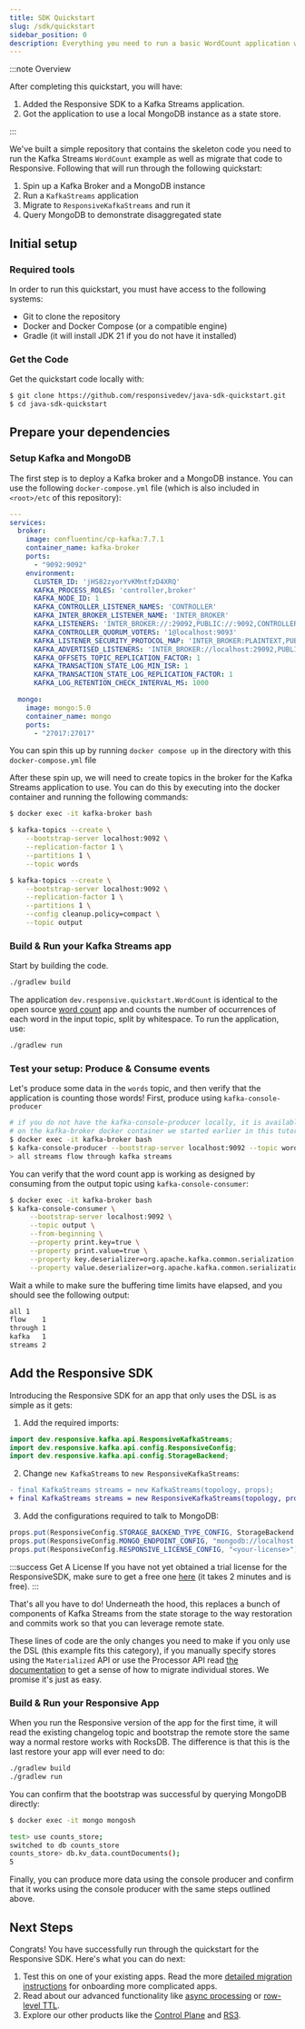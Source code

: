 ```yaml
---
title: SDK Quickstart
slug: /sdk/quickstart
sidebar_position: 0
description: Everything you need to run a basic WordCount application with the Responsive SDK
---
```


:::note Overview

After completing this quickstart, you will have:

1. Added the Responsive SDK to a Kafka Streams application.
1. Got the application to use a local MongoDB instance as a state store.

:::

We've built a simple repository that contains the skeleton code you need to run the Kafka
Streams `WordCount` example as well as migrate that code to Responsive. Following that will
run through the following quickstart:

1. Spin up a Kafka Broker and a MongoDB instance
1. Run a `KafkaStreams` application
1. Migrate to `ResponsiveKafkaStreams` and run it
1. Query MongoDB to demonstrate disaggregated state

## Initial setup

### Required tools

In order to run this quickstart, you must have access to the following systems:

- Git to clone the repository
- Docker and Docker Compose (or a compatible engine)
- Gradle (it will install JDK 21 if you do not have it installed)

### Get the Code

Get the quickstart code locally with:

```sh
$ git clone https://github.com/responsivedev/java-sdk-quickstart.git
$ cd java-sdk-quickstart
```

## Prepare your dependencies

### Setup Kafka and MongoDB

The first step is to deploy a Kafka broker and a MongoDB instance. You can use the
following `docker-compose.yml` file (which is also included in `<root>/etc` of this repository):

```yaml showLineNumbers title="docker-compose.yml"
---
services:
  broker:
    image: confluentinc/cp-kafka:7.7.1
    container_name: kafka-broker
    ports:
      - "9092:9092"
    environment:
      CLUSTER_ID: 'jHS82zyorYvKMntfzD4XRQ'
      KAFKA_PROCESS_ROLES: 'controller,broker'
      KAFKA_NODE_ID: 1
      KAFKA_CONTROLLER_LISTENER_NAMES: 'CONTROLLER'
      KAFKA_INTER_BROKER_LISTENER_NAME: 'INTER_BROKER'
      KAFKA_LISTENERS: 'INTER_BROKER://:29092,PUBLIC://:9092,CONTROLLER://:9093'
      KAFKA_CONTROLLER_QUORUM_VOTERS: '1@localhost:9093'
      KAFKA_LISTENER_SECURITY_PROTOCOL_MAP: 'INTER_BROKER:PLAINTEXT,PUBLIC:PLAINTEXT,CONTROLLER:PLAINTEXT'
      KAFKA_ADVERTISED_LISTENERS: 'INTER_BROKER://localhost:29092,PUBLIC://localhost:9092'
      KAFKA_OFFSETS_TOPIC_REPLICATION_FACTOR: 1
      KAFKA_TRANSACTION_STATE_LOG_MIN_ISR: 1
      KAFKA_TRANSACTION_STATE_LOG_REPLICATION_FACTOR: 1
      KAFKA_LOG_RETENTION_CHECK_INTERVAL_MS: 1000

  mongo:
    image: mongo:5.0
    container_name: mongo
    ports:
      - "27017:27017"
```

You can spin this up by running `docker compose up` in the directory
with this `docker-compose.yml` file

After these spin up, we will need to create topics in the broker for
the Kafka Streams application to use. You can do this by executing
into the docker container and running the following commands:

```sh
$ docker exec -it kafka-broker bash

$ kafka-topics --create \
    --bootstrap-server localhost:9092 \
    --replication-factor 1 \
    --partitions 1 \
    --topic words

$ kafka-topics --create \
    --bootstrap-server localhost:9092 \
    --replication-factor 1 \
    --partitions 1 \
    --config cleanup.policy=compact \
    --topic output
```

### Build & Run your Kafka Streams app

Start by building the code.

```sh
./gradlew build
```

The application `dev.responsive.quickstart.WordCount` is identical
to the open source [word count](https://kafka.apache.org/39/documentation/streams/quickstart) app
and counts the number of occurrences of each word in the input
topic, split by whitespace. To run the application, use:

```sh
./gradlew run
```

### Test your setup: Produce & Consume events

Let's produce some data in the `words` topic, and then verify that
the application is counting those words! First, produce using `kafka-console-producer`

```bash
# if you do not have the kafka-console-producer locally, it is available
# on the kafka-broker docker container we started earlier in this tutorial
$ docker exec -it kafka-broker bash
$ kafka-console-producer --bootstrap-server localhost:9092 --topic words
> all streams flow through kafka streams
```

You can verify that the word count app is working as designed by consuming
from the output topic using `kafka-console-consumer`:

```bash
$ docker exec -it kafka-broker bash
$ kafka-console-consumer \
     --bootstrap-server localhost:9092 \
     --topic output \
     --from-beginning \
     --property print.key=true \
     --property print.value=true \
     --property key.deserializer=org.apache.kafka.common.serialization.StringDeserializer \
     --property value.deserializer=org.apache.kafka.common.serialization.LongDeserializer
```

Wait a while to make sure the buffering time limits have elapsed, and you should see the following
output:

```txt
all	1
flow	1
through	1
kafka	1
streams	2
```

## Add the Responsive SDK

Introducing the Responsive SDK for an app that only uses the DSL
is as simple as it gets:

1. Add the required imports:
```java
import dev.responsive.kafka.api.ResponsiveKafkaStreams;
import dev.responsive.kafka.api.config.ResponsiveConfig;
import dev.responsive.kafka.api.config.StorageBackend;
```
2. Change `new KafkaStreams` to `new ResponsiveKafkaStreams`:
```diff
- final KafkaStreams streams = new KafkaStreams(topology, props);
+ final KafkaStreams streams = new ResponsiveKafkaStreams(topology, props);
```
3. Add the configurations required to talk to MongoDB:
```java
props.put(ResponsiveConfig.STORAGE_BACKEND_TYPE_CONFIG, StorageBackend.MONGO_DB.name());
props.put(ResponsiveConfig.MONGO_ENDPOINT_CONFIG, "mongodb://localhost:27017");
props.put(ResponsiveConfig.RESPONSIVE_LICENSE_CONFIG, "<your-license>");
```

:::success Get A License
If you have not yet obtained a trial license for the ResponsiveSDK,
make sure to get a free one [here](https://responsive.dev/sdk/get-started) (it takes 2 minutes and
is free).
:::

That's all you have to do! Underneath the hood, this replaces a bunch
of components of Kafka Streams from the state storage to the way
restoration and commits work so that you can leverage remote state.

These lines of code are the only changes you need to make if you only use the DSL (this example fits
this category), if you manually
specify stores using the `Materialized` API or use the Processor API
read [the documentation](migrate) to get a sense of how
to migrate individual stores. We promise it's just as easy.

### Build & Run your Responsive App

When you run the Responsive version of the app for the first time,
it will read the existing changelog topic and bootstrap the remote
store the same way a normal restore works with RocksDB. The difference
is that this is the last restore your app will ever need to do:

```sh
./gradlew build
./gradlew run
```

You can confirm that the bootstrap was successful by querying MongoDB
directly:

```sh
$ docker exec -it mongo mongosh

test> use counts_store;
switched to db counts_store
counts_store> db.kv_data.countDocuments();
5
```

Finally, you can produce more data using the console producer
and confirm that it works using the console producer with the
same steps outlined above.

## Next Steps

Congrats! You have successfully run through the quickstart for the
Responsive SDK. Here's what you can do next:

1. Test this on one of your existing apps. Read the more [detailed migration instructions](migrate) for
onboarding more complicated apps.
1. Read about our advanced functionality like [async processing](async-processing) or [row-level TTL](stores#time-to-live-for-key-value-stores).
1. Explore our other products like the [Control Plane](/control-plane) and [RS3](/storage/rs3).